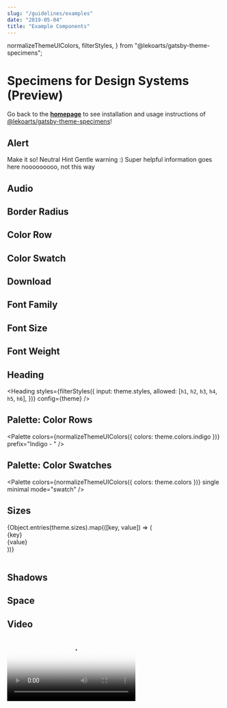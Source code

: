 ```yaml
---
slug: "/guidelines/examples"
date: "2019-05-04"
title: "Example Components"
---
```


  normalizeThemeUIColors,
  filterStyles,
} from "@lekoarts/gatsby-theme-specimens";


# Specimens for Design Systems (Preview)

Go back to the [**homepage**](/) to see installation and usage instructions of [@lekoarts/gatsby-theme-specimens](https://github.com/LekoArts/gatsby-themes/tree/master/themes/gatsby-theme-specimens)!

## Alert

<Alert type="success">Make it so!</Alert>
<Alert type="hint">Neutral Hint</Alert>
<Alert type="warning">Gentle warning :)</Alert>
<Alert type="info">Super helpful information goes here</Alert>
<Alert type="danger">nooooooooo, not this way</Alert>

## Audio

<Audio
  src="sounds/through_the_gate.mp3"
  name="Through the Gate"
  desc="Hundreds of years in the future, in a colonized Solar System, police detective Josephus Miller, born on Ceres in the asteroid belt, is sent to find a missing young woman, Juliette 'Julie' Andromeda Mao. James Holden, Executive Officer of the ice hauler Canterbury, is involved in a tragic incident that threatens to destabilize the uneasy peace between Earth, Mars and the Belt."
/>
<Audio src="../sounds/through_the_gate.mp3" />

## Border Radius

<BorderRadius radii={theme.radii} />

## Color Row

<ColorRow color="#000" name="Blackness" prefix="Dark - " />

## Color Swatch

<ColorSwatch color="#fff" />
<ColorSwatch color="#2d3748" name="Blueish" />
<ColorSwatch color="#667eea" name="Swift" />
<ColorSwatch color="#4fd1c5" name="4" prefix="Teal - " />

## Download

<Download
  name="Gatsby Themes Wallpaper"
  notes="Use for Social Media previews"
  src="../downloads/gatsby-themes-wallpaper.jpg"
/>
<Download name="Logo" bg="black" src="../downloads/logo.png" />

## Font Family

<FontFamily fonts={theme.fonts} />

## Font Size
  <FontSize fontSizes={theme.fontSizes} />

## Font Weight

<FontWeight fontWeights={theme.fontWeights} />

## Heading

<Heading
  styles={filterStyles({
    input: theme.styles,
    allowed: [`h1`, `h2`, `h3`, `h4`, `h5`, `h6`],
  })}
  config={theme}
/>

## Palette: Color Rows

<Palette
  colors={normalizeThemeUIColors({ colors: theme.colors.indigo })}
  prefix="Indigo - "
/>

## Palette: Color Swatches

<Palette
  colors={normalizeThemeUIColors({ colors: theme.colors })}
  single
  minimal
  mode="swatch"
/>

## Sizes

<Table
  columns={[`120px 1fr`]}
  titles={[`Token`, `Value`]}
  className="sizes-table"
>
  {Object.entries(theme.sizes).map(([key, value]) => (
    <div key={key}>
      <div>{key}</div>
      <div>{value}</div>
    </div>
  ))}
</Table>

## Shadows

<Shadow shadows={theme.shadows} />

## Space

<Space space={theme.space} />

## Video

<Video
  name="LekoArts Intro"
  src="../videos/intro.mp4"
  poster="../videos/intro_poster.jpg"
/>

